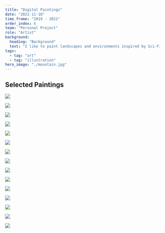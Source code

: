```yaml
---
title: "Digital Paintings"
date: "2021-11-10"
time_frame: "2019 - 2021"
order_index: 6
team: "Personal Project"
role: "Artist"
background:
  heading: "Background"
  text: "I like to paint landscapes and environments inspired by Sci-Fi and fantasy. I started using my iPad to paint back in 2019, and I haven't looked back. All work here was made in Procreate on iPad Pro with Apple Pencil."
tags:
  - tag: "art"
  - tag: "illustration"
hero_image: "./mountain.jpg"
---
```


<MdxLayout col="8" offset="0">

## Selected Paintings

</MdxLayout>

<MdxLayout col="6" offset="0">

![](./frog.jpg)

</MdxLayout>

<MdxLayout col="6" offset="0">

![](./montana-1.jpg)

</MdxLayout>

<MdxLayout col="6" offset="0">

![](./montana-2.jpg)

</MdxLayout>

<MdxLayout col="6" offset="0">

![](./mesa.jpg)

</MdxLayout>

<MdxLayout col="6" offset="0">

![](./balloon.jpg)

</MdxLayout>

<MdxLayout col="6" offset="0">

![](./cliffs.jpg)

</MdxLayout>

<MdxLayout col="6" offset="0">

![](./bluffs.jpg)

</MdxLayout>

<MdxLayout col="6" offset="0">

![](./bot.jpg)

</MdxLayout>

<MdxLayout col="6" offset="0">

![](./bridge.jpg)

</MdxLayout>

<MdxLayout col="6" offset="0">

![](./horn.jpg)

</MdxLayout>

<MdxLayout col="6" offset="0">

![](./hut.png)

</MdxLayout>

<MdxLayout col="6" offset="0">

![](./mill.jpg)

</MdxLayout>

<MdxLayout col="6" offset="0">

![](./poly.jpg)

</MdxLayout>

<MdxLayout col="6" offset="0">

![](./swamp.jpg)

</MdxLayout>

<MdxLayout col="6" offset="0">

![](./mountain.jpg)

</MdxLayout>
